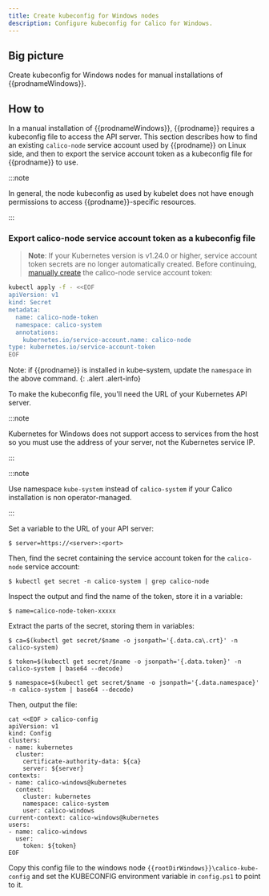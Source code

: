 ```yaml
---
title: Create kubeconfig for Windows nodes
description: Configure kubeconfig for Calico for Windows.
---
```


## Big picture

Create kubeconfig for Windows nodes for manual installations of {{prodnameWindows}}.

## How to

In a manual installation of {{prodnameWindows}}, {{prodname}} requires a kubeconfig file to access the API server. This section describes how to find an existing `calico-node` service account used by {{prodname}} on Linux side, and then to export the service account token as a kubeconfig file for {{prodname}} to use.

:::note

In general, the node kubeconfig as used by kubelet does not have enough permissions to access {{prodname}}-specific resources.

:::

### Export calico-node service account token as a kubeconfig file
  
>**Note**: If your Kubernetes version is v1.24.0 or higher, service account token secrets are no longer automatically created. Before continuing, [manually create](https://kubernetes.io/docs/tasks/configure-pod-container/configure-service-account/#manually-create-a-service-account-api-token) the calico-node service account token:
```bash
kubectl apply -f - <<EOF
apiVersion: v1
kind: Secret
metadata:
  name: calico-node-token
  namespace: calico-system
  annotations:
    kubernetes.io/service-account.name: calico-node
type: kubernetes.io/service-account-token
EOF
```
Note: if {{prodname}} is installed in kube-system, update the `namespace` in the above command.
{: .alert .alert-info}

To make the kubeconfig file, you'll need the URL of your Kubernetes API server.

:::note

Kubernetes for Windows does not support access to services from the host so you must use the address of your server, not the Kubernetes service IP.

:::

:::note

Use namespace `kube-system` instead of `calico-system` if your Calico installation is non operator-managed.

:::

Set a variable to the URL of your API server:

```
$ server=https://<server>:<port>
```
Then, find the secret containing the service account token for the `calico-node` service account:

```
$ kubectl get secret -n calico-system | grep calico-node
```
Inspect the output and find the name of the token, store it in a variable:

```
$ name=calico-node-token-xxxxx
```
Extract the parts of the secret, storing them in variables:

```
$ ca=$(kubectl get secret/$name -o jsonpath='{.data.ca\.crt}' -n calico-system)

$ token=$(kubectl get secret/$name -o jsonpath='{.data.token}' -n calico-system | base64 --decode)

$ namespace=$(kubectl get secret/$name -o jsonpath='{.data.namespace}' -n calico-system | base64 --decode)
```
Then, output the file:

```
cat <<EOF > calico-config
apiVersion: v1
kind: Config
clusters:
- name: kubernetes
  cluster:
    certificate-authority-data: ${ca}
    server: ${server}
contexts:
- name: calico-windows@kubernetes
  context:
    cluster: kubernetes
    namespace: calico-system
    user: calico-windows
current-context: calico-windows@kubernetes
users:
- name: calico-windows
  user:
    token: ${token}
EOF
```
Copy this config file to the windows node `{{rootDirWindows}}\calico-kube-config` and set the KUBECONFIG environment variable in `config.ps1` to point to it.
